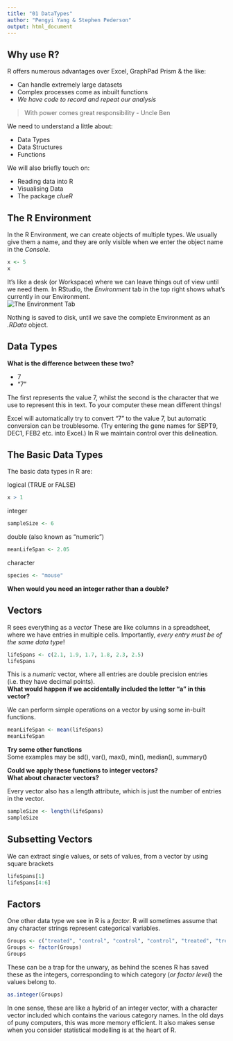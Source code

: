 ```yaml
---
title: "01 DataTypes"
author: "Pengyi Yang & Stephen Pederson"
output: html_document
---
```


## Why use R?
R offers numerous advantages over Excel, GraphPad Prism & the like:  

- Can handle extremely large datasets  
- Complex processes come as inbuilt functions  
- _We have code to record and repeat our analysis_
  
>With power comes great responsibility - Uncle Ben
  
We need to understand a little about:  

- Data Types  
- Data Structures  
- Functions  

We will also briefly touch on:  

- Reading data into R
- Visualising Data
- The package _clueR_

## The R Environment
In the R Environment, we can create objects of multiple types.
We usually give them a name, and they are only visible when we enter the object name in the _Console_.
```r
x <- 5
x
```

It's like a desk (or Workspace) where we can leave things out of view until we need them.
In RStudio, the _Environment_ tab in the top right shows what's currently in our Environment.  
![The Environment Tab](figure/EnvironmentTab.png)

Nothing is saved to disk, until we save the complete Environment as an _.RData_ object.


## Data Types

**What is the difference between these two?**

- 7
- "7"  

The first represents the value 7, whilst the second is the character that we use to represent this in text.
To your computer these mean different things!

Excel will automatically try to convert "7" to the value 7, but automatic conversion can be troublesome.
(Try entering the gene names for SEPT9, DEC1, FEB2 etc. into Excel.)
In R we maintain control over this delineation.

## The Basic Data Types
The basic data types in R are:

logical (TRUE or FALSE)
```r
x > 1
```

integer
```r
sampleSize <- 6
```

double (also known as "numeric")
```r
meanLifeSpan <- 2.05
```

character
```r
species <- "mouse"
```

__When would you need an integer rather than a double?__

## Vectors
R sees everything as a _vector_
These are like columns in a spreadsheet, where we have entries in multiple cells.
Importantly, _every entry must be of the same data type_!
```r
lifeSpans <- c(2.1, 1.9, 1.7, 1.8, 2.3, 2.5)
lifeSpans
```
This is a _numeric_ vector, where all entries are double precision entries (i.e. they have decimal points).  
**What would happen if we accidentally included the letter "a" in this vector?**

We can perform simple operations on a vector by using some in-built functions.
```r
meanLifeSpan <- mean(lifeSpans)
meanLifeSpan
```

**Try some other functions**  
Some examples may be sd(), var(), max(), min(), median(), summary()

**Could we apply these functions to integer vectors?**  
**What about character vectors?**

Every vector also has a length attribute, which is just the number of entries in the vector.
```r
sampleSize <- length(lifeSpans)
sampleSize
```

## Subsetting Vectors
We can extract single values, or sets of values, from a vector by using square brackets
```r
lifeSpans[1]
lifeSpans[4:6]
```


## Factors
One other data type we see in R is a _factor_.
R will sometimes assume that any character strings represent categorical variables.
```r
Groups <- c("treated", "control", "control", "control", "treated", "treated")
Groups <- factor(Groups)
Groups
```

These can be a trap for the unwary, as behind the scenes R has saved these as the integers, corresponding to which category (_or factor level_) the values belong to.
```r
as.integer(Groups)
```
In one sense, these are like a hybrid of an integer vector, with a character vector included which contains the various category names.
In the old days of puny computers, this was more memory efficient.
It also makes sense when you consider statistical modelling is at the heart of R.
